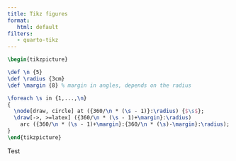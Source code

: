 ```yaml
---
title: Tikz figures
format:
   html: default
filters:
   - quarto-tikz
---
```


::: {#fig-test}
```tikz
\begin{tikzpicture}

\def \n {5}
\def \radius {3cm}
\def \margin {8} % margin in angles, depends on the radius

\foreach \s in {1,...,\n}
{
  \node[draw, circle] at ({360/\n * (\s - 1)}:\radius) {$\s$};
  \draw[->, >=latex] ({360/\n * (\s - 1)+\margin}:\radius)
    arc ({360/\n * (\s - 1)+\margin}:{360/\n * (\s)-\margin}:\radius);
}
\end{tikzpicture}
```


Test
:::
